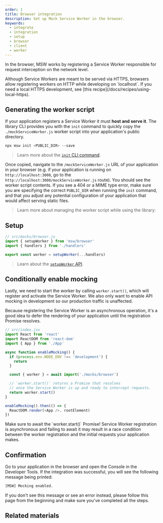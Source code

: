 ```yaml
---
order: 1
title: Browser integration
description: Set up Mock Service Worker in the browser.
keywords:
  - integrate
  - integration
  - setup
  - browser
  - client
  - worker
---
```


In the browser, MSW works by registering a Service Worker responsible for request interception on the network level.


<Info>
  Although Service Workers are meant to be served via HTTPS, browsers allow
  registering workers on HTTP while developing on `localhost`. If you need a
  local HTTPS development, see [this recipe](/docs/recipes/using-local-https).
</Info>

## Generating the worker script

If your application registers a Service Worker it must **host and serve it**. The library CLI provides you with the `init` command to quickly copy the `./mockServiceWorker.js` worker script into your application's public directory.

```sh
npx msw init <PUBLIC_DIR> --save
```

> Learn more about the [`init` CLI command](/docs/cli/init).

Once copied, navigate to the `/mockServiceWorker.js` URL of your application in your browser (e.g. if your application is running on `http://localhost:3000`, go to the `http://localhost:3000/mockServiceWorker.js` route). You should see the worker script contents. If you see a 404 or a MIME type error, make sure you are specifying the correct `PUBLIC_DIR` when running the `init` command, and that you adjust any potential configuration of your application that would affect serving static files.

> Learn more about managing the worker script while using the library:


<PageCard
  icon={CommandLineIcon}
  url="/docs/best-practices/managing-the-worker"
  title="Managing the worker"
  description="Learn how to manage the worker script updates."
/>

## Setup

```js
// src/mocks/browser.js
import { setupWorker } from 'msw/browser'
import { handlers } from './handlers'

export const worker = setupWorker(...handlers)
```

> Learn about the [`setupWorker` API](/docs/api/setup-worker).

## Conditionally enable mocking

Lastly, we need to start the worker by calling `worker.start()`, which will register and activate the Service Worker. We also only want to enable API mocking in development so our production traffic is unaffected.

Because registering the Service Worker is an asynchronous operation, it's a good idea to defer the rendering of your application until the registration Promise resolves.

```js /enableMocking/ {6-16}
// src/index.jsx
import React from 'react'
import ReactDOM from 'react-dom'
import { App } from './App'

async function enableMocking() {
  if (process.env.NODE_ENV !== 'development') {
    return
  }

  const { worker } = await import('./mocks/browser')

  // `worker.start()` returns a Promise that resolves
  // once the Service Worker is up and ready to intercept requests.
  return worker.start()
}

enableMocking().then(() => {
  ReactDOM.render(<App />, rootElement)
})
```


<Warning>
  Make sure to await the `worker.start()` Promise! Service Worker registration
  is asynchronous and failing to await it may result in a race condition between
  the worker registration and the initial requests your application makes.
</Warning>

## Confirmation

Go to your application in the browser and open the Console in the Developer Tools. If the integration was successful, you will see the following message being printed:

```sh
[MSW] Mocking enabled.
```

If you don't see this message or see an error instead, please follow this page from the beginning and make sure you've completed all the steps.

## Related materials


<div className="md:grid md:grid-cols-2 md:gap-x-5">
  <PageCard
    icon={NodejsIcon}
    url="/docs/network-behavior/rest"
    title="Describing REST API"
    description="Learn about describing RESTful APIs."
  />
  <PageCard
    icon={GraphQLIcon}
    url="/docs/network-behavior/graphql"
    title="Describing GraphQL API"
    description="Learn about describing GraphQL APIs."
  />
</div>
